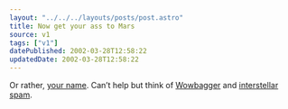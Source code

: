 ```yaml
---
layout: "../../../layouts/posts/post.astro"
title: Now get your ass to Mars
source: v1
tags: ["v1"]
datePublished: 2002-03-28T12:58:22
updatedDate: 2002-03-28T12:58:22
---
```


Or rather, [your name][1]. Can&#8217;t help but think of [Wowbagger][2] and [interstellar spam][3].

[1]: http://spacekids.hq.nasa.gov/2003/nameform.cfm "Send your name to Mars as part of the Mars Exploration Rover-2003 Mission Name Disk"
[2]: http://cronos.tec-9.com/wow/about.htm "handy start to list?"
[3]: http://www.newscientist.com/hottopics/astrobiology/etmail.jsp "beamed directly into your cortex"
